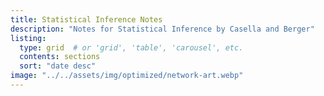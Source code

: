 ```yaml
---
title: Statistical Inference Notes
description: "Notes for Statistical Inference by Casella and Berger"
listing:
  type: grid  # or 'grid', 'table', 'carousel', etc.
  contents: sections    
  sort: "date desc"
image: "../../assets/img/optimized/network-art.webp"
---
```




